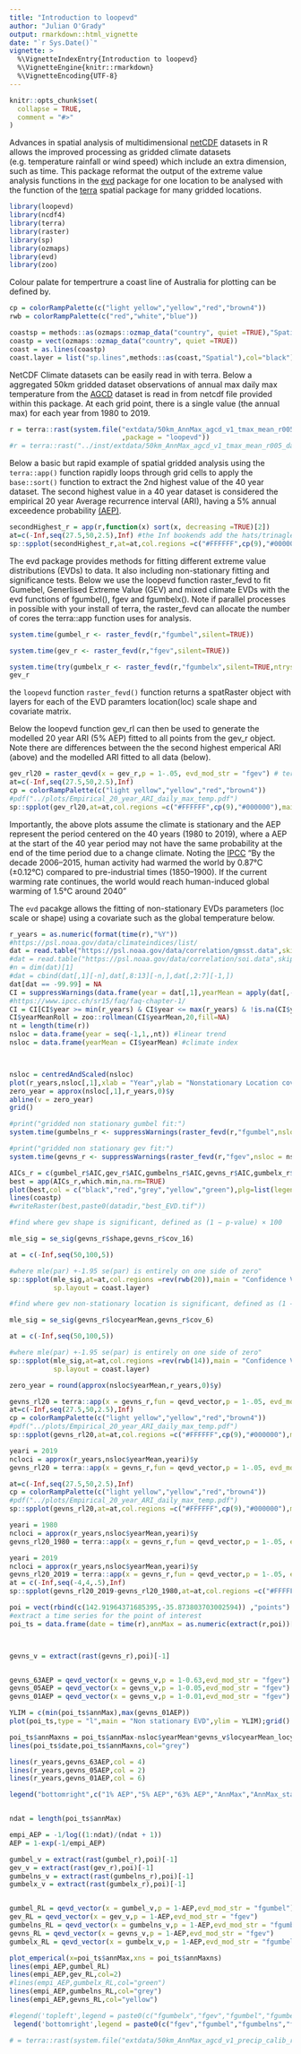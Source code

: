 ```yaml
---
title: "Introduction to loopevd"
author: "Julian O'Grady"
output: rmarkdown::html_vignette
date: "`r Sys.Date()`"
vignette: >
  %\VignetteIndexEntry{Introduction to loopevd}
  %\VignetteEngine{knitr::rmarkdown}
  %\VignetteEncoding{UTF-8}
---
```


```r
knitr::opts_chunk$set(
  collapse = TRUE,
  comment = "#>"
)
```

Advances in spatial analysis of multidimensional [netCDF](https://en.wikipedia.org/wiki/NetCDF) datasets in R allows the improved processing as gridded climate datasets (e.g. temperature rainfall or wind speed) which include an extra dimension, such as time. This package reformat the output of the extreme value analysis functions in the [evd](https://cran.r-project.org/web/packages/evd/index.html) package for one location to be analysed with the function of the [terra](https://github.com/rspatial/terra) spatial package for many gridded locations. 


```r
library(loopevd)
library(ncdf4)      
library(terra)
library(raster)
library(sp)
library(ozmaps)
library(evd)
library(zoo)

```

Colour palate for tempertrure a coast line of Australia for plotting can be defined by. 

```r
cp = colorRampPalette(c("light yellow","yellow","red","brown4"))
rwb = colorRampPalette(c("red","white","blue"))

coastsp = methods::as(ozmaps::ozmap_data("country", quiet =TRUE),"Spatial")
coastp = vect(ozmaps::ozmap_data("country", quiet =TRUE))
coast = as.lines(coastp)
coast.layer = list("sp.lines",methods::as(coast,"Spatial"),col="black")
```

NetCDF Climate datasets can be easily read in with terra. Below a aggregated 50km gridded dataset observations of annual max daily max temperature from the [AGCD](https://portal.ga.gov.au/metadata/australian-gridded-climate-data-agcd-v1/maximum-temperature-tmax-mean-daily/agcd-v1-tmax-mean-r005-daily-1928-bom/42bf866f-f135-474f-8b84-1d8e206f51c4) dataset is read in from netcdf file provided within this package. At each grid point, there is a single value (the annual max) for each year from 1980 to 2019. 


```r
r = terra::rast(system.file("extdata/50km_AnnMax_agcd_v1_tmax_mean_r005_daily_1980-2019.nc"
                            ,package = "loopevd"))
#r = terra::rast("../inst/extdata/50km_AnnMax_agcd_v1_tmax_mean_r005_daily_1980-2019.nc")
```

Below a basic but rapid example of spatial gridded analysis using the `terra::app()` function rapidly loops through grid cells to apply the `base::sort()` function to extract the 2nd highest value of the 40 year dataset. The second highest value in a 40 year dataset is considered the empirical 20 year Average recurrence interval (ARI), having a 5% annual exceedence probability [(AEP)](https://tonyladson.wordpress.com/2017/07/04/converting-between-ey-aep-and-ari/). 

```r
secondHighest_r = app(r,function(x) sort(x, decreasing =TRUE)[2])
at=c(-Inf,seq(27.5,50,2.5),Inf) #the Inf bookends add the hats/trinagles to the colour scale plot 
sp::spplot(secondHighest_r,at=at,col.regions =c("#FFFFFF",cp(9),"#000000"),main="2nd highest value in 40 year dataset")
```
The evd package provides methods for fitting different extreme value distributions (EVDs) to data. It also including non-stationary fitting and significance tests. Below we use the loopevd function raster_fevd to fit Gumebel, Generlised Extreme Value (GEV) and mixed climate EVDs with the evd functions of fgumbel(), fgev and fgumbelx(). Note if parallel processes in possible with your install of terra, the raster_fevd can allocate the number of cores the terra::app function uses for analysis.  

```r

system.time(gumbel_r <- raster_fevd(r,"fgumbel",silent=TRUE))

system.time(gev_r <- raster_fevd(r,"fgev",silent=TRUE))

system.time(try(gumbelx_r <- raster_fevd(r,"fgumbelx",silent=TRUE,ntrys = 3),silent=TRUE))
gev_r
```
the `loopevd` function `raster_fevd()` function returns a spatRaster object with layers for each of the EVD paramters location(loc) scale shape and covariate matrix. 

Below the loopevd function gev_rl can then be used to generate the modelled 20 year ARI (5% AEP) fitted to all points from the gev_r object. Note there are differences between the the second highest emperical ARI (above) and the modelled ARI fitted to all data (below).   

```r
gev_rl20 = raster_qevd(x = gev_r,p = 1-.05, evd_mod_str = "fgev") # terra::app(x = gev_r,fun = qevd_vector,p = 1-.05, evd_mod_str = "fgev")
at=c(-Inf,seq(27.5,50,2.5),Inf)
cp = colorRampPalette(c("light yellow","yellow","red","brown4"))
#pdf("../plots/Empirical_20_year_ARI_daily_max_temp.pdf")
sp::spplot(gev_rl20,at=at,col.regions =c("#FFFFFF",cp(9),"#000000"),main="GEV 20 year ARI")
```

Importantly, the above plots assume the climate is stationary and the AEP represent the period centered on the 40 years (1980 to 2019), where a AEP at the start of the 40 year period may not have the same probability at the end of the time period due to a change climate. Noting the [IPCC](https://www.ipcc.ch/sr15/faq/faq-chapter-1/) "By the decade 2006–2015, human activity had warmed the world by 0.87°C (±0.12°C) compared to pre-industrial times (1850–1900). If the current warming rate continues, the world would reach human-induced global warming of 1.5°C around 2040" 

The `evd` pacakge allows the fitting of non-stationary EVDs parameters (loc scale or shape) using a covariate such as the global temperature below. 

```r
r_years = as.numeric(format(time(r),"%Y"))
#https://psl.noaa.gov/data/climateindices/list/
dat = read.table("https://psl.noaa.gov/data/correlation/gmsst.data",skip=1,fill = TRUE,header = FALSE)
#dat = read.table("https://psl.noaa.gov/data/correlation/soi.data",skip=1,fill = TRUE,header = FALSE)
#n = dim(dat)[1]
#dat = cbind(dat[,1][-n],dat[,8:13][-n,],dat[,2:7][-1,]) 
dat[dat == -99.99] = NA
CI = suppressWarnings(data.frame(year = dat[,1],yearMean = apply(dat[,-1],MARGIN = 1,FUN = function(x) mean(as.numeric(x),na.rm=TRUE))))
#https://www.ipcc.ch/sr15/faq/faq-chapter-1/ 
CI = CI[CI$year >= min(r_years) & CI$year <= max(r_years) & !is.na(CI$year),]
CI$yearMeanRoll = zoo::rollmean(CI$yearMean,20,fill=NA)
nt = length(time(r))
nsloc = data.frame(year = seq(-1,1,,nt)) #linear trend
nsloc = data.frame(yearMean = CI$yearMean) #climate index



nsloc = centredAndScaled(nsloc)
plot(r_years,nsloc[,1],xlab = "Year",ylab = "Nonstationary Location covariate")
zero_year = approx(nsloc[,1],r_years,0)$y
abline(v = zero_year)
grid()

#print("gridded non stationary gumbel fit:")
system.time(gumbelns_r <- suppressWarnings(raster_fevd(r,"fgumbel",nsloc = nsloc)))

#print("gridded non stationary gev fit:")
system.time(gevns_r <- suppressWarnings(raster_fevd(r,"fgev",nsloc = nsloc)))

```


```r
AICs_r = c(gumbel_r$AIC,gev_r$AIC,gumbelns_r$AIC,gevns_r$AIC,gumbelx_r$AIC) 
best = app(AICs_r,which.min,na.rm=TRUE)
plot(best,col = c("black","red","grey","yellow","green"),plg=list(legend=c("gumbel", "gev", "gumbel_ns","gev_ns","gumbelx")),main = "Which EVD is best (lowest AIC)")
lines(coastp)
#writeRaster(best,paste0(datadir,"best_EVD.tif"))
```

```r
#find where gev shape is significant, defined as (1 − p-value) × 100

mle_sig = se_sig(gevns_r$shape,gevns_r$cov_16)

at = c(-Inf,seq(50,100,5))

#where mle(par) +-1.95 se(par) is entirely on one side of zero"
sp::spplot(mle_sig,at=at,col.regions =rev(rwb(20)),main = "Confidence Value For a non-stationary GEV shape parameter",
           sp.layout = coast.layer)

```
```r
#find where gev non-stationary location is significant, defined as (1 − p-value) × 100

mle_sig = se_sig(gevns_r$locyearMean,gevns_r$cov_6)

at = c(-Inf,seq(50,100,5))

#where mle(par) +-1.95 se(par) is entirely on one side of zero"
sp::spplot(mle_sig,at=at,col.regions =rev(rwb(14)),main = "Confidence Value For a non-stationary  location parameter",
           sp.layout = coast.layer)

```


```r
zero_year = round(approx(nsloc$yearMean,r_years,0)$y)

gevns_rl20 = terra::app(x = gevns_r,fun = qevd_vector,p = 1-.05, evd_mod_str = "fgev")
at=c(-Inf,seq(27.5,50,2.5),Inf)
cp = colorRampPalette(c("light yellow","yellow","red","brown4"))
#pdf("../plots/Empirical_20_year_ARI_daily_max_temp.pdf")
sp::spplot(gevns_rl20,at=at,col.regions =c("#FFFFFF",cp(9),"#000000"),main=paste0("GEV_ns 20 year ARI for the year ",zero_year))
```
```r
yeari = 2019
ncloci = approx(r_years,nsloc$yearMean,yeari)$y
gevns_rl20 = terra::app(x = gevns_r,fun = qevd_vector,p = 1-.05, evd_mod_str = "fgev")

at=c(-Inf,seq(27.5,50,2.5),Inf)
cp = colorRampPalette(c("light yellow","yellow","red","brown4"))
#pdf("../plots/Empirical_20_year_ARI_daily_max_temp.pdf")
sp::spplot(gevns_rl20,at=at,col.regions =c("#FFFFFF",cp(9),"#000000"),main=paste0("GEV_ns 20 year ARI for the year ",yeari))
```

```r
yeari = 1980
ncloci = approx(r_years,nsloc$yearMean,yeari)$y
gevns_rl20_1980 = terra::app(x = gevns_r,fun = qevd_vector,p = 1-.05, evd_mod_str = "fgev")

yeari = 2019
ncloci = approx(r_years,nsloc$yearMean,yeari)$y
gevns_rl20_2019 = terra::app(x = gevns_r,fun = qevd_vector,p = 1-.05, evd_mod_str = "fgev")
at = c(-Inf,seq(-4,4,.5),Inf)
sp::spplot(gevns_rl20_2019-gevns_rl20_1980,at=at,col.regions =c("#FFFFFF",rev(rwb(17)),"#000000"),main=paste0("Non-stationary change in 5% AEP GEV extremes 1980 to 2019"))
```

```r
poi = vect(rbind(c(142.91964371685395,-35.873803703002594)) ,"points")
#extract a time series for the point of interest
poi_ts = data.frame(date = time(r),annMax = as.numeric(extract(r,poi))[-1])



gevns_v = extract(rast(gevns_r),poi)[-1]


gevns_63AEP = qevd_vector(x = gevns_v,p = 1-0.63,evd_mod_str = "fgev") + nsloc$yearMean*gevns_v$locyearMean_locyearMean
gevns_05AEP = qevd_vector(x = gevns_v,p = 1-0.05,evd_mod_str = "fgev") + nsloc$yearMean*gevns_v$locyearMean_locyearMean
gevns_01AEP = qevd_vector(x = gevns_v,p = 1-0.01,evd_mod_str = "fgev") + nsloc$yearMean*gevns_v$locyearMean_locyearMean

YLIM = c(min(poi_ts$annMax),max(gevns_01AEP))
plot(poi_ts,type = "l",main = "Non stationary EVD",ylim = YLIM);grid()

poi_ts$annMaxns = poi_ts$annMax-nsloc$yearMean*gevns_v$locyearMean_locyearMean
lines(poi_ts$date,poi_ts$annMaxns,col="grey")

lines(r_years,gevns_63AEP,col = 4)
lines(r_years,gevns_05AEP,col = 2)
lines(r_years,gevns_01AEP,col = 6)

legend("bottomright",c("1% AEP","5% AEP","63% AEP","AnnMax","AnnMax_stat"),col = c(6,2,4,1,"grey"),lty=1,ncol = 2)



```


```r
ndat = length(poi_ts$annMax)

empi_AEP = -1/log((1:ndat)/(ndat + 1))
AEP = 1-exp(-1/empi_AEP)

gumbel_v = extract(rast(gumbel_r),poi)[-1]
gev_v = extract(rast(gev_r),poi)[-1]
gumbelns_v = extract(rast(gumbelns_r),poi)[-1]
gumbelx_v = extract(rast(gumbelx_r),poi)[-1]


gumbel_RL = qevd_vector(x = gumbel_v,p = 1-AEP,evd_mod_str = "fgumbel")
gev_RL = qevd_vector(x = gev_v,p = 1-AEP,evd_mod_str = "fgev")
gumbelns_RL = qevd_vector(x = gumbelns_v,p = 1-AEP,evd_mod_str = "fgumbel")
gevns_RL = qevd_vector(x = gevns_v,p = 1-AEP,evd_mod_str = "fgev")
gumbelx_RL = qevd_vector(x = gumbelx_v,p = 1-AEP,evd_mod_str = "fgumbelx")

plot_emperical(x=poi_ts$annMax,xns = poi_ts$annMaxns)
lines(empi_AEP,gumbel_RL)
lines(empi_AEP,gev_RL,col=2)
#lines(empi_AEP,gumbelx_RL,col="green")
lines(empi_AEP,gumbelns_RL,col="grey")
lines(empi_AEP,gevns_RL,col="yellow")

#legend('topleft',legend = paste0(c("fgumbelx","fgev","fgumbel","fgumbelns"),rep(" AIC = ",4),round(as.numeric(c(rev(gumbelx)[1],rev(gev)[1],rev(gumbel)[1],rev(gumbelns)[1])),1)),col = c(4,2,1,"grey"),lty = 1)
 legend('bottomright',legend = paste0(c("fgev","fgumbel","fgumbelns","fgevns"),rep(" AIC = ",4),round(as.numeric(c(rev(gev_v)[1],rev(gumbel_v)[1],rev(gumbelns_v)[1],rev(gevns_v)[1])),1)),col = c(2,1,"grey","yellow"),lty = 1)

```



```r
# = terra::rast(system.file("extdata/50km_AnnMax_agcd_v1_precip_calib_r005_daily_1980-2019.nc",package = "loopevd"))

```




